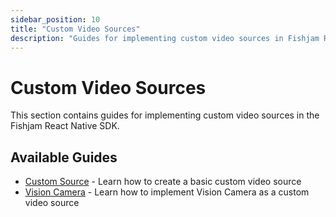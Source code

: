 ```yaml
---
sidebar_position: 10
title: "Custom Video Sources"
description: "Guides for implementing custom video sources in Fishjam React Native SDK"
---
```


# Custom Video Sources

This section contains guides for implementing custom video sources in the Fishjam React Native SDK.

## Available Guides

- [Custom Source](/react-native/custom-video-sources/overview) - Learn how to create a basic custom video source
- [Vision Camera](/react-native/custom-video-sources/vision-camera) - Learn how to implement Vision Camera as a custom video source
